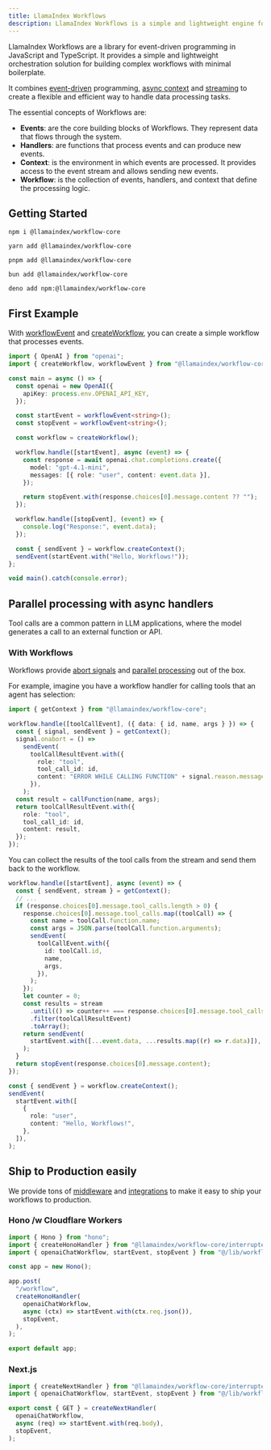 ```yaml
---
title: LlamaIndex Workflows
description: LlamaIndex Workflows is a simple and lightweight engine for JavaScript and TypeScript apps.
---
```


LlamaIndex Workflows are a library for event-driven programming in JavaScript and TypeScript.
It provides a simple and lightweight orchestration solution for building complex workflows with minimal boilerplate.

It combines [event-driven](#) programming, [async context](#) and [streaming](#) to create a flexible and efficient way to handle data processing tasks.

The essential concepts of Workflows are:

- **Events**: are the core building blocks of Workflows. They represent data that flows through the system.
- **Handlers**: are functions that process events and can produce new events.
- **Context**: is the environment in which events are processed. It provides access to the event stream and allows sending new events.
- **Workflow**: is the collection of events, handlers, and context that define the processing logic.

## Getting Started

```shell
npm i @llamaindex/workflow-core

yarn add @llamaindex/workflow-core

pnpm add @llamaindex/workflow-core

bun add @llamaindex/workflow-core

deno add npm:@llamaindex/workflow-core
```

## First Example

With [workflowEvent](#) and [createWorkflow](#), you can create a simple workflow that processes events.

```ts
import { OpenAI } from "openai";
import { createWorkflow, workflowEvent } from "@llamaindex/workflow-core";

const main = async () => {
  const openai = new OpenAI({
    apiKey: process.env.OPENAI_API_KEY,
  });

  const startEvent = workflowEvent<string>();
  const stopEvent = workflowEvent<string>();

  const workflow = createWorkflow();

  workflow.handle([startEvent], async (event) => {
    const response = await openai.chat.completions.create({
      model: "gpt-4.1-mini",
      messages: [{ role: "user", content: event.data }],
    });

    return stopEvent.with(response.choices[0].message.content ?? "");
  });

  workflow.handle([stopEvent], (event) => {
    console.log("Response:", event.data);
  });

  const { sendEvent } = workflow.createContext();
  sendEvent(startEvent.with("Hello, Workflows!"));
};

void main().catch(console.error);
```

## Parallel processing with async handlers

Tool calls are a common pattern in LLM applications, where the model generates a call to an external function or API.

### With Workflows

Workflows provide [abort signals](#) and [parallel processing](#) out of the box.

For example, imagine you have a workflow handler for calling tools that an agent has selection:

```ts
import { getContext } from "@llamaindex/workflow-core";

workflow.handle([toolCallEvent], ({ data: { id, name, args } }) => {
  const { signal, sendEvent } = getContext();
  signal.onabort = () =>
    sendEvent(
      toolCallResultEvent.with({
        role: "tool",
        tool_call_id: id,
        content: "ERROR WHILE CALLING FUNCTION" + signal.reason.message,
      }),
    );
  const result = callFunction(name, args);
  return toolCallResultEvent.with({
    role: "tool",
    tool_call_id: id,
    content: result,
  });
});
```

You can collect the results of the tool calls from the stream and send them back to the workflow.

```ts
workflow.handle([startEvent], async (event) => {
  const { sendEvent, stream } = getContext();
  // ...
  if (response.choices[0].message.tool_calls.length > 0) {
    response.choices[0].message.tool_calls.map((toolCall) => {
      const name = toolCall.function.name;
      const args = JSON.parse(toolCall.function.arguments);
      sendEvent(
        toolCallEvent.with({
          id: toolCall.id,
          name,
          args,
        }),
      );
    });
    let counter = 0;
    const results = stream
      .until(() => counter++ === response.choices[0].message.tool_calls.length)
      .filter(toolCallResultEvent)
      .toArray();
    return sendEvent(
      startEvent.with([...event.data, ...results.map((r) => r.data)]),
    );
  }
  return stopEvent(response.choices[0].message.content);
});
```

```ts
const { sendEvent } = workflow.createContext();
sendEvent(
  startEvent.with([
    {
      role: "user",
      content: "Hello, Workflows!",
    },
  ]),
);
```

## Ship to Production easily

We provide tons of [middleware](#) and [integrations](#) to make it easy to ship your workflows to production.

### Hono /w Cloudflare Workers

```ts
import { Hono } from "hono";
import { createHonoHandler } from "@llamaindex/workflow-core/interrupter/hono";
import { openaiChatWorkflow, startEvent, stopEvent } from "@/lib/workflow";

const app = new Hono();

app.post(
  "/workflow",
  createHonoHandler(
    openaiChatWorkflow,
    async (ctx) => startEvent.with(ctx.req.json()),
    stopEvent,
  ),
);

export default app;
```

### Next.js

```ts
import { createNextHandler } from "@llamaindex/workflow-core/interrupter/next";
import { openaiChatWorkflow, startEvent, stopEvent } from "@/lib/workflows";

export const { GET } = createNextHandler(
  openaiChatWorkflow,
  async (req) => startEvent.with(req.body),
  stopEvent,
);
```

